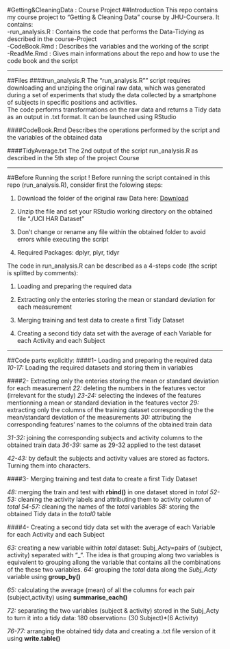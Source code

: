 #Getting&CleaningData : Course Project
##Introduction
This repo contains my course project to "Getting & Cleaning Data" course by JHU-Coursera.
It contains:    
-run_analysis.R : Contains the code that performs the Data-Tidying as described in the course-Project   
-CodeBook.Rmd : Describes the variables and the working of the script  
-ReadMe.Rmd : Gives main informations about the repo and how to use the code book and the script  

***

##Files
####run_analysis.R
The "run_analysis.R"" script requires downloading and unziping the original raw data, which was generated during a set of experiments that study the data collected by a smartphone of subjects in specific positions and activities.  
The code performs transformations on the raw data and returns a Tidy data as an output in .txt format.
It can be launched using RStudio

####CodeBook.Rmd
Describes the operations performed by the script and the variables of the obtained data

####TidyAverage.txt
The 2nd output of the script run_analysis.R as described in the 5th step of the project Course

***

##Before Running the script !
Before running the script contained in this repo (run_analysis.R), consider first the folowing steps:

1.  Download the folder of the original raw Data here: [Download](https://d396qusza40orc.cloudfront.net/getdata%2Fprojectfiles%2FUCI%20HAR%20Dataset.zip)

2.  Unzip the file and set your RStudio working directory on the obtained file "./UCI HAR Dataset"

3.  Don't change or rename any file within the obtained folder to avoid errors while executing the script

4.  Required Packages: dplyr, plyr, tidyr    

The code in run_analysis.R can be described as a 4-steps code (the script is splitted by comments):

1. Loading and preparing the required data

2. Extracting only the enteries storing the mean or standard deviation for each measurement

3. Merging training and test data to create a first Tidy Dataset

4. Creating a second tidy data set with the average of each Variable for each Activity and each Subject

***

##Code parts explicitly:
####1- Loading and preparing the required data
*10-17:* Loading the required datasets and storing them in variables

####2- Extracting only the enteries storing the mean or standard deviation for each measurement
*22:* deleting the numbers in the features vector (irrelevant for the study)
*23-24:* selecting the indexes of the features mentionning a mean or standard deviation in the features vector
*29:* extracting only the columns of the training dataset corresponding the the mean/standard deviation of the measurements
*30:* attributing the corresponding features' names to the columns of the obtained train data

*31-32:* joining the corresponding subjects and activity columns to the obtained train data
*36-39:* same as 29-32 applied to the test dataset

*42-43:* by default the subjects and activity values are stored as factors. Turning them into characters.

####3- Merging training and test data to create a first Tidy Dataset

*48:* merging the train and test with **rbind()** in one dataset stored in *total*
*52-53:* cleaning the activity labels and attributing them to activity column of *total*
*54-57:* cleaning the names of the *total* variables 
*58:* storing the obtained Tidy data in the *total0* table

####4- Creating a second tidy data set with the average of each Variable for each Activity and each Subject

*63:* creating a new variable within *total* dataset: Subj_Acty=pairs of (subject, activity) separated with "_". The idea is that grouping along two variables is equivalent to grouping allong the variable that contains all the combinations of the these two variables. 
*64:* grouping the *total* data along the *Subj_Acty* variable using **group_by()**

*65:* calculating the average (mean) of all the columns for each pair (subject,activity) using **summarise_each()**

*72:* separating the two variables (subject & activity) stored in the Subj_Acty to turn it into a tidy data: 180 observation= (30 Subject)*(6 Activity)

*76-77:* arranging the obtained tidy data and creating a .txt file version of it using **write.table()**
